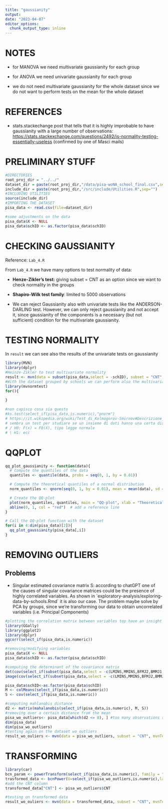 ```yaml
---
title: "gaussianity"
output: 
date: "2023-04-07"
editor_options: 
  chunk_output_type: inline
---
```


# NOTES

-   for MANOVA we need multivariate gaussianity for each group

-   for ANOVA we need univariate gaussianity for each group

-   we do not need multivariate gaussianity for the whole dataset since we do not want to perform tests on the mean for the whole dataset

# REFERENCES

-   stats.stackechange post that tells that it is highly improbable to have gaussianity with a large number of observations: <https://stats.stackexchange.com/questions/2492/is-normality-testing-essentially-useless> (confirmed by one of Masci mails)

# PRELIMINARY STUFF

```r
#DIRECTORIES
root_proj_dir = "../../"
dataset_dir = paste(root_proj_dir,"/data/pisa-woNA_school_final.csv",sep="")
include_dir = paste(root_proj_dir,"/src/include/Utilities.R",sep="")
#INCLUDING UTILITIES
source(include_dir)
#IMPORTING THE DATASET
pisa_data <- read.csv(file=dataset_dir)
```

```r
#some adjustments on the data
pisa_data$X <- NULL
pisa_data$schID <- as.factor(pisa_data$schID)
```

# CHECKING GAUSSIANITY

Reference: `Lab_4.R`

From `Lab_4.R` we have many options to test normality of data:

-   **Henze-Zikler's test:** giving subset = CNT as an option since we want to check normality in the groups

-   **Shapiro-Wilk test family**: limited to 5000 observations

-   We can reject Gaussianity also with univariate tests like the ANDERSON-DARLING test. However, we can only reject gaussianity and not accept it, since gaussianity of the components is a necessary (but not sufficient) condition for the multivariate gaussianity.

# TESTING NORMALITY

In `result` we can see also the results of the univariate tests on gaussianity

```r
library(MVN)
library(dplyr)
#Heinze-Zikler to test multivariate normality
result <- mvn(data = subset(pisa_data,select = -schID), subset = "CNT", mvnTest = "hz",univariateTest = "SW")
#With the dataset grouped by schools we can perform also the multivariate version of shapiro test
library(mvnormtest)
for(){
  
}

#non capisco cosa sia questo
#ks.test(select_if(pisa_data,is.numeric),"pnorm")
# https://it.wikipedia.org/wiki/Test_di_Kolmogorov-Smirnov#Descrizione_del_test_a_due_code_-_un_campione
# sembra un test per studiare se un insieme di dati hanno una certa distribuzione
# / H0: F(x) = F0(X), tipo legge normale
# \ H1: ecc
```

# QQPLOT

```r
qq_plot_gaussianity <- function(data){
  # Compute the quantiles of the data
  quantiles <- quantile(data, probs = seq(0, 1, by = 0.01))

  # Compute the theoretical quantiles of a normal distribution
  norm_quantiles <- qnorm(seq(0, 1, by = 0.01), mean = mean(data), sd = sd(data))

  # Create the QQ-plot
  plot(norm_quantiles, quantiles, main = "QQ-plot", xlab = "Theoretical quantiles", ylab = "Sample quantiles")
  abline(0, 1, col = "red")  # add a reference line
}

# Call the QQ-plot function with the dataset
for(i in 4:dim(pisa_data)[2]){
  qq_plot_gaussianity(pisa_data[,i])
}
```

# REMOVING OUTLIERS

## Problems

-   Singular estimated covariance matrix S: according to chatGPT one of the causes of singular covariance matrices could be the presence of highly correlated variables. As shown in \`exploratory-analysis/exploring-data-by-schools.Rmd\` it is also our case. The problem maybe solve by PCA by groups, since we're transforming our data to obtain uncorrelated variables (i.e. Principal Components)

```r
#plotting the correlation matrix between variables top have an insight on the
library(GGally)
library(ggplot2)
library(dplyr)
ggcorr(select_if(pisa_data,is.numeric))

#removing/modifying variables
pisa_data$X <- NULL
pisa_data$schID <- as.factor(pisa_data$schID)

#computing the determinant of the covariance matrix
det(cov(select_if(subset(pisa_data,select = -c(LMINS,MMINS,BFMJ2,BMMJ1,HISEI)),is.numeric)))
image(cov(select_if(subset(pisa_data,select = -c(LMINS,MMINS,BFMJ2,BMMJ1,HISEI)),is.numeric)))
```

```r
pisa_data$schID<-as.factor(pisa_data$schID)
M <- colMeans(select_if(pisa_data,is.numeric))
S <- cov(select_if(pisa_data,is.numeric))

#computing mahlanobis distance
d2 <- matrix(mahalanobis(select_if(pisa_data,is.numeric), M, S))
#removing over a certain distance from the mean
pisa_wo_outliers<- pisa_data[which(d2 <= 8), ] #too many observations removed with 8
dim(pisa_data)
dim(pisa_wo_outliers)
#testing again on the dataset wo outliers
result_wo_ouliers <- mvn(data = pisa_wo_outliers, subset = "CNT", mvnTest = "hz",univariateTest = "AD")
```

# TRANSFORMING

```r
library(car)
bcn_param <- powerTransform(select_if(pisa_data,is.numeric), family = "bcnPower") #take long
trasformed_data <- bcnPower(U=select_if(pisa_wo_outliers,is.numeric),lambda=bcn_param$lambda, gamma=bcn_param$gamma)
#add the CNT column
transformed_data["CNT"] <- pisa_wo_outliers$CNT

#testing on transformed data
result_wo_ouliers <- mvn(data = transformed_data, subset = "CNT", mvnTest = "hz",univariateTest = "AD")
```
